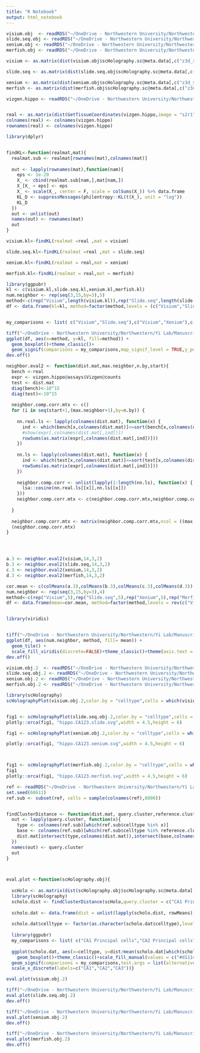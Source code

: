 ```yaml
---
title: "R Notebook"
output: html_notebook
---
```



```r

visium.obj  <- readRDS("~/OneDrive - Northwestern University/Northwestern/Yi Lab/Manuscript/Code_2ndDraft/Mouse Hippocampus/simulate_vizgen/hippo.vizgen.visium.rds")
slide.seq.obj <- readRDS("~/OneDrive - Northwestern University/Northwestern/Yi Lab/Manuscript/Code_2ndDraft/Mouse Hippocampus/simulate_vizgen//slide.seq.ref.scHolo.sim.obj.rds")
xenium.obj <- readRDS("~/OneDrive - Northwestern University/Northwestern/Yi Lab/Manuscript/Code_2ndDraft/Mouse Hippocampus/simulate_vizgen//xenium.hippo.ref.scHolo.sim.obj.rds")
merfish.obj <- readRDS("~/OneDrive - Northwestern University/Northwestern/Yi Lab/Manuscript/Code_2ndDraft/Mouse Hippocampus/simulate_vizgen//merfish.ref.scHolo.sim.obj.rds")

visium <- as.matrix(dist(visium.obj$scHolography.sc@meta.data[,c("z3d_sp","y3d_sp","x3d_sp")]))

slide.seq <- as.matrix(dist(slide.seq.obj$scHolography.sc@meta.data[,c("z3d_sp","y3d_sp","x3d_sp")]))

xenium <- as.matrix(dist(xenium.obj$scHolography.sc@meta.data[,c("z3d_sp","y3d_sp","x3d_sp")]))
merfish <- as.matrix(dist(merfish.obj$scHolography.sc@meta.data[,c("z3d_sp","y3d_sp","x3d_sp")]))

vizgen.hippo <- readRDS("~/OneDrive - Northwestern University/Northwestern/Yi Lab/Manuscript/Code_2ndDraft/Mouse Hippocampus/simulate_vizgen/vizgen.hippo.rds")


real <- as.matrix(dist(GetTissueCoordinates(vizgen.hippo,image = "s2r1")[,c("x","y")]))
colnames(real) <- colnames(vizgen.hippo)
rownames(real) <- colnames(vizgen.hippo)
```

```r
library(dplyr)


findKL<-function(realmat,mat){
  realmat.sub <- realmat[rownames(mat),colnames(mat)]
  
  out <- lapply(rownames(mat),function(nam){
    eps <- 1e-20
    X_ <- cbind(realmat.sub[nam,],mat[nam,])
    X_[X_ < eps] <- eps
    X_ <- scale(X_, center = F, scale = colSums(X_)) %>% data.frame
    KL_D <- suppressMessages(philentropy::KL(t(X_), unit = "log"))
    KL_D
  })
  out <- unlist(out)
  names(out) <- rownames(mat)
  out
}

visium.kl<-findKL(realmat =real ,mat = visium)

slide.seq.kl<-findKL(realmat =real ,mat = slide.seq)

xenium.kl<-findKL(realmat = real,mat = xenium)

merfish.kl<-findKL(realmat = real,mat = merfish)

```


```r
library(ggpubr)
kl <- c(visium.kl,slide.seq.kl,xenium.kl,merfish.kl)
num.neighbor <- rep(seq(3,15,by=3),5)
method<-c(rep("Visium",length(visium.kl)),rep("Slide.seq",length(slide.seq.kl)),rep("Xenium",length(xenium.kl)),rep("Merfish",length(merfish.kl)))
df <- data.frame(kl=kl, method=factor(method,levels = (c("Visium","Slide.seq","Xenium","Merfish"))))


my_comparisons <- list( c("Visium","Slide.seq"),c("Visium","Xenium"),c("Visium","Merfish"))

tiff("~/OneDrive - Northwestern University/Northwestern/Yi Lab/Manuscript/Code_2ndDraft/Mouse Hippocampus/KL_Divergence_ref.tiff", units="in", width=5, height=6, res=600)
ggplot(df, aes(x=method, y=kl, fill=method)) +
  geom_boxplot()+theme_classic()+ 
  geom_signif(comparisons = my_comparisons,map_signif_level = TRUE,y_position = c(.4,.45,.5))+ theme(axis.title.x = element_blank(),axis.text.x = element_text(angle = 45,hjust=1),axis.title.y = element_text(size = 16,face = "bold"),axis.text = element_text(size = 15,face = "bold"))+NoLegend()+ylim(c(0,.57))+scale_fill_brewer(palette = "Set2")+ylab("K-L Divergence")
dev.off()
```

```r
neighbor.eval2 <- function(dist.mat,max.neighbor,n.by,start){
  bench <-real
  expr <- vizgen.hippo@assays$Vizgen@counts
  test <- dist.mat
  diag(bench)<-10^15
  diag(test)<-10^15
  
  neighbor.comp.corr.mtx <- c()
  for (i in seq(start+1,(max.neighbor+1),by=n.by)) {
    
    nn.real.ls <- lapply(colnames(dist.mat), function(x) {
      ind <- which(bench[x,colnames(dist.mat)]<=sort(bench[x,colnames(dist.mat)])[i])
      #show(expr[,colnames(dist.mat[,ind])])
      rowSums(as.matrix(expr[,colnames(dist.mat[,ind])]))
    })
    
    nn.ls <- lapply(colnames(dist.mat), function(x) {
      ind <- which(test[x,colnames(dist.mat)]<=sort(test[x,colnames(dist.mat)])[i])
      rowSums(as.matrix(expr[,colnames(dist.mat[,ind])]))
    })
    
    neighbor.comp.corr <- unlist(lapply(1:length(nn.ls), function(x) {
      lsa::cosine(nn.real.ls[[x]],nn.ls[[x]])
    }))
    neighbor.comp.corr.mtx <- c(neighbor.comp.corr.mtx,neighbor.comp.corr)
    
  }
  
  neighbor.comp.corr.mtx <- matrix(neighbor.comp.corr.mtx,ncol = ((max.neighbor-start)/n.by)+1)
  (neighbor.comp.corr.mtx)
}




a.3 <- neighbor.eval2(visium,14,3,2)
b.3 <- neighbor.eval2(slide.seq,14,3,2)
c.3 <- neighbor.eval2(xenium,14,3,2)
d.3 <- neighbor.eval2(merfish,14,3,2)


```

```r
cor.mean <- c(colMeans(a.3),colMeans(b.3),colMeans(c.3),colMeans(d.3))
num.neighbor <- rep(seq(3,15,by=3),4)
method<-c(rep("Visium",5),rep("Slide.seq",5),rep("Xenium",5),rep("Merfish",5))
df <- data.frame(mean=cor.mean, method=factor(method,levels = rev(c("Visium","Slide.seq","Xenium","Merfish"))),num.neighbor=factor(num.neighbor,levels = stringr::str_sort(unique(num.neighbor),numeric = T)))


library(viridis)


tiff("~/OneDrive - Northwestern University/Northwestern/Yi Lab/Manuscript/Code_3rdDraft//hippo.benchmark.cosine.reference.heat.tiff", units="in", width=10, height=6, res=600)
ggplot(df, aes(num.neighbor, method, fill= mean)) + 
  geom_tile() +
  scale_fill_viridis(discrete=FALSE)+theme_classic()+theme(axis.text = element_text(size = 15,face = "bold"),axis.text.x = element_text(angle = 45,hjust=1),axis.title=element_text(size = 18,face = "bold"),legend.title =element_text(size = 13,face = "bold"),legend.text =element_text(size = 12,face = "bold"))+xlab("Size of Neighborhood")+ylab("Reference Tech")+ labs(fill="Mean of Cosine Similarity")+geom_text(aes(label = round(mean, 3)),size=6)
dev.off()
```








```r
visium.obj.2  <- readRDS("~/OneDrive - Northwestern University/Northwestern/Yi Lab/Manuscript/Code_2ndDraft/Mouse Hippocampus/scHolography.obj.rds")
slide.seq.obj.2 <- readRDS("~/OneDrive - Northwestern University/Northwestern/Yi Lab/Manuscript/Code_2ndDraft/Mouse Hippocampus/slide.seq.ref.scHolo.obj.rds")
xenium.obj.2 <- readRDS("~/OneDrive - Northwestern University/Northwestern/Yi Lab/Manuscript/Code_2ndDraft/Mouse Hippocampus/xenium.hippo.ref.scHolo.obj.rds")
merfish.obj.2 <- readRDS("~/OneDrive - Northwestern University/Northwestern/Yi Lab/Manuscript/Code_2ndDraft/Mouse Hippocampus/merfish.ref.scHolo.obj.rds")

```
```r
library(scHolography)
scHolographyPlot(visium.obj.2,color.by = "celltype",cells = which(visium.obj.2$scHolography.sc$celltype%in%c("CA1 Principal cells","CA2 Principal cells","CA3 Principal cells")),color = c(c("black",c("#d11141","#ffc425","#00aebd")),rep("black",15)))


fig1 <- scHolographyPlot(slide.seq.obj.2,color.by = "celltype",cells = which(slide.seq.obj.2$scHolography.sc$celltype%in%c("CA1 Principal cells","CA2 Principal cells","CA3 Principal cells")),color = c(c("black",c("#d11141","#ffc425","#00aebd")),rep("black",15)))%>% plotly::layout(scene = list(camera = list(eye = list(x = 2.25, z = 0, y = 0))))
plotly::orca(fig1, "hippo.CA123.slide.svg",width = 4.5,height = 6)

fig1 <- scHolographyPlot(xenium.obj.2,color.by = "celltype",cells = which(xenium.obj.2$scHolography.sc$celltype%in%c("CA1 Principal cells","CA2 Principal cells","CA3 Principal cells")),color = c(c("black",c("#d11141","#ffc425","#00aebd")),rep("black",15)))%>% plotly::layout(scene = list(camera = list(eye = list(x = 0, z = 2, y = 0))))

plotly::orca(fig1, "hippo.CA123.xenium.svg",width = 4.5,height = 6)



fig1 <- scHolographyPlot(merfish.obj.2,color.by = "celltype",cells = which(merfish.obj.2$scHolography.sc$celltype%in%c("CA1 Principal cells","CA2 Principal cells","CA3 Principal cells")),color = c(c("black",c("#d11141","#ffc425","#00aebd")),rep("black",15)))%>% plotly::layout(scene = list(camera = list(eye = list(x = 2, z = 0, y = 0))))
fig1
plotly::orca(fig1, "hippo.CA123.merfish.svg",width = 4.5,height = 6)
```



```r
ref <- readRDS("~/OneDrive - Northwestern University/Northwestern/Yi Lab/Manuscript/Code_2ndDraft/Mouse Hippocampus//mouse_hippocampus_reference.rds")
set.seed(60611)
ref.sub <- subset(ref, cells = sample(colnames(ref),8000))


findClusterDistance <- function(dist.mat, query.cluster,reference.cluster){
  out <- lapply(query.cluster, function(x){
    type <- colnames(ref.sub)[which(ref.sub$celltype %in% x)]
    base <- colnames(ref.sub)[which(ref.sub$celltype %in% reference.cluster)]
    dist.mat[intersect(type,colnames(dist.mat)),intersect(base,colnames(dist.mat))]
  })
  names(out) <- query.cluster
  out
}



eval.plot <-function(scHolography.obj){
  
  scHolo <- as.matrix(dist(scHolography.obj$scHolography.sc@meta.data[,c("z3d_sp","y3d_sp","x3d_sp")]))
  library(scHolography)
  scholo.dist <- findClusterDistance(scHolo,query.cluster = c("CA1 Principal cells","CA2 Principal cells","CA3 Principal cells"),reference.cluster=c("CA3 Principal cells"))
  
  scholo.dat <- data.frame(dist = unlist(lapply(scholo.dist, rowMeans)),celltype = ref.sub$celltype[unlist(lapply(names(unlist(lapply(scholo.dist, rowMeans))),function(x) unlist(strsplit(x,split = "[.]"))[-1]))])
  
  scholo.dat$celltype <- factor(as.character(scholo.dat$celltype),levels = stringr::str_sort(unique(as.character(scholo.dat$celltype)),numeric = T))
  
  library(ggpubr)
  my_comparisons <- list( c("CA1 Principal cells","CA2 Principal cells"), c("CA2 Principal cells","CA3 Principal cells"))
  
  ggplot(scholo.dat, aes(x=celltype, y=dist/mean(scholo.dat[which(scholo.dat$celltype=="CA3 Principal cells"),"dist"]), fill=celltype)) +
    geom_boxplot()+theme_classic()+scale_fill_manual(values = c("#d11141","#ffc425","#00aebd"))+ 
  geom_signif(comparisons = my_comparisons,test.args = list(alternative="greater",size=5),map_signif_level = TRUE)+ theme(axis.title.x = element_blank(),axis.title.y = element_blank(),axis.text = element_text(size = 15,face = "bold"))+NoLegend()+
  scale_x_discrete(labels=c("CA1","CA2","CA3"))}
```

```r
eval.plot(visium.obj.2)

tiff("~/OneDrive - Northwestern University/Northwestern/Yi Lab/Manuscript/Code_2ndDraft/Mouse Hippocampus/CAs.Dist.slide.seq.tiff", units="in", width=4.5, height=6, res=300)
eval.plot(slide.seq.obj.2)
dev.off()

tiff("~/OneDrive - Northwestern University/Northwestern/Yi Lab/Manuscript/Code_2ndDraft/Mouse Hippocampus/CAs.Dist.xenium.tiff", units="in", width=4.5, height=6, res=300)
eval.plot(xenium.obj.2)
dev.off()

tiff("~/OneDrive - Northwestern University/Northwestern/Yi Lab/Manuscript/Code_2ndDraft/Mouse Hippocampus/CAs.Dist.merfish.tiff", units="in", width=4.5, height=6, res=300)
eval.plot(merfish.obj.2)
dev.off()

```